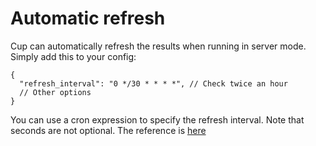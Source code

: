 # Automatic refresh

Cup can automatically refresh the results when running in server mode. Simply add this to your config:

```jsonc
{
  "refresh_interval": "0 */30 * * * *", // Check twice an hour
  // Other options
}
```

You can use a cron expression to specify the refresh interval. Note that seconds are not optional. The reference is [here](https://github.com/Hexagon/croner-rust#pattern)

